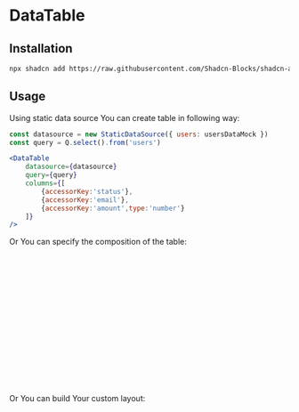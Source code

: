 

<Meta title="DataTable" />

# DataTable

## Installation

```bash
npx shadcn add https://raw.githubusercontent.com/Shadcn-Blocks/shadcn-admin-blocks/refs/heads/main/public/r/DataTable.json
```

## Usage

Using static data source You can create table in following way:

```jsx
const datasource = new StaticDataSource({ users: usersDataMock })
const query = Q.select().from('users')

<DataTable
    datasource={datasource}
    query={query}
    columns={[
        {accessorKey:'status'},
        {accessorKey:'email'},
        {accessorKey:'amount',type:'number'}
    ]}
/>
```

<Canvas of={Stories.Default} />

Or You can specify the composition of the table:

```jsx
const datasource = new StaticDataSource({ users: usersDataMock })
const query = Q.select().from('users')

<DataTable
    datasource={datasource}
    query={query}
    columns={[
        {accessorKey:'status'},
        {accessorKey:'email'},
        {accessorKey:'amount',type:'number'}
    ]}
>
    <DataTableToolbar />
    <DataTableContent />
    <DataTableFooter />
</DataTable>
```

<Canvas of={Stories.WithToolbarAndFooter} />

Or You can build Your custom layout:

```jsx
const datasource = new StaticDataSource({ users: usersDataMock })
const query = Q.select().from('users')

<DataTable
    datasource={datasource}
    query={query}
    columns={[
        {accessorKey:'status'},
        {accessorKey:'email'},
        {accessorKey:'amount',type:'number'}
    ]}
>
    <hr />
    Page Switcher:
    <DataTablePageSwitcher />
    <hr />
    Content:
    <br />
    <DataTableContent />
    <hr />
    Pagination:
    <DataTablePagination />
    <hr />
</DataTable>
```

<Canvas of={Stories.Custom} />
